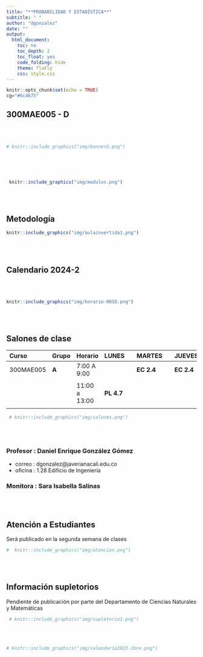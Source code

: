 ```yaml
---
title: "**PROBABILIDAD Y ESTADÍSTICA**"
subtitle: " "
author: "dgonzalez"
date: ""
output:
  html_document:
    toc: no
    toc_depth: 2
    toc_float: yes
    code_folding: hide
    theme: flatly
    css: style.css
---
```



```r
knitr::opts_chunk$set(echo = TRUE)
cg="#6c4675"

```

## **300MAE005 - D**

<br/><br/>



```r
# knitr::include_graphics("img/bannerG.png")
```


<br/><br/><br/>


```r
 knitr::include_graphics("img/modulos.png")
```
<br/><br/>



## **Metodología**

<div class="box2"> 
```r
knitr::include_graphics("img/aulainvertida1.png")
```

</div>

<br/><br/>

## **Calendario 2024-2**
<div class="box2">


<br/><br/>


```r
knitr::include_graphics("img/horario-005D.png")
```

</div>

<br/><br/>

## **Salones de clase**
<div class="box2">




|Curso     | **Grupo** | Horario       | **LUNES**  |                | **MARTES**    |                | **JUEVES**  |
|:---------|:----------|:--------------|:-----------|:---------------|:--------------|:---------------|:------------|
|300MAE005 |  **A**    | 7:00 A 9:00   |            |                |  **EC 2.4**   |                | **EC 2.4**  |
|          |           |               |            |                |               |                |             |
|          |           |11:00 a 13:00  | **PL 4.7** |                |               |                |             |
|          |           |               |            |                |               |                |             |


```r
 # knitr::include_graphics("img/salones.png")
```

</div>

<br/><br/>

<div class="box2">

### **Profesor** : Daniel Enrique González Gómez 

* correo : dgonzalez@javerianacali.edu.co
* oficina : 1.28 Edificio de Ingeniería


### **Monitora** : Sara Isabella Salinas

</div>

<br/><br/>

## **Atención a Estudiantes**
<div class="box2">

Será publicado en la segunda semana de clases

```r
#  knitr::include_graphics("img/atencion.png")
```

</div>

<br/><br/>


## **Información supletorios**
<div class="box2">

Pendiente de publicación por parte del Departamento de Ciencias Naturales y Matemáticas



```r
 # knitr::include_graphics("img/supletorio1.png")
```

</div>

<br/><br/>


```r
# knitr::include_graphics("img/calendario2023-1bre.png")
```
